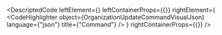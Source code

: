 
<DescriptedCode
  leftElement={<OrganizationUpdateCommandDesc />}
  leftContainerProps={{}}
  rightElement={
    <CodeHighlighter
      object={OrganizationUpdateCommandVisualJson}
      language={"json"}
      title={"Command"}
    />
  }
  rightContainerProps={{}}
/>
